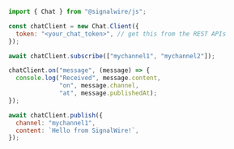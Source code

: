```js
import { Chat } from "@signalwire/js";

const chatClient = new Chat.Client({
  token: "<your_chat_token>", // get this from the REST APIs
});

await chatClient.subscribe(["mychannel1", "mychannel2"]);

chatClient.on("message", (message) => {
  console.log("Received", message.content,
              "on", message.channel,
              "at", message.publishedAt);
});

await chatClient.publish({
  channel: "mychannel1",
  content: `Hello from SignalWire!`,
});
```